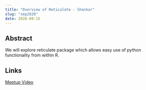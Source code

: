 ```yaml
---
title: "Overview of Reticulate - Shankar"
slug: "sep2020"
date: 2020-09-15
---
```


## Abstract

We will explore reticulate package which allows easy use of python functionality from within R.

## Links
[Meetup Video](https://www.youtube.com/watch?v=bdx8G0FtXaI)


